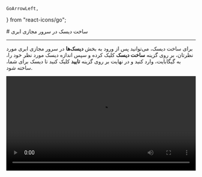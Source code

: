     GoArrowLeft,
} from "react-icons/go";


<Layout>
<Head>
<title>مستندات ساخت دیسک در سرور مجازی ابری - لیارا</title>

<meta property="og:title" content="مستندات خدمات رایانش ابری لیارا" />
<meta property="og:description" content="مستندات مربوط به نحوه ساخت دیسک سرور مجازی در کنسول لیارا"  />
<meta property="og:image" content="https://media.liara.ir/logos/liara-poster.jpg" />
</Head>
# ساخت دیسک در سرور مجازی ابری

<hr className="mb-2" />

برای ساخت دیسک، می‌توانید پس از ورود به بخش **دیسک‌ها** در سرور مجازی ابری مورد نظرتان، بر روی گزینه  **ساخت دیسک** کلیک کرده و سپس اندازه دیسک مورد نظر خود را، به گیگابایت، وارد کنید و در نهایت
بر روی گزینه **تایید** کلیک کنید تا دیسک برای شما، ساخته شود. 

<div className="h-4" />
<video
  src="https://media.liara.ir/vps/create-disk-for-cloud-server-using-console.mp4"
  controls="controls"
  className="block w-full"
  width="100%"
/>
<div className="h-4" />



</Layout>